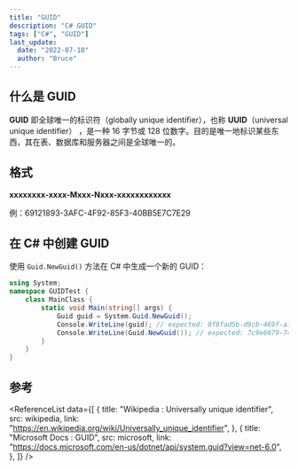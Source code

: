 ```yaml
---
title: "GUID"
description: "C# GUID"
tags: ["C#", "GUID"]
last_update:
  date: "2022-07-10"
  author: "Bruce"
---
```



## 什么是 GUID

**GUID** 即全球唯一的标识符（globally unique identifier），也称 **UUID**（universal unique identifier） ，是一种 16 字节或 128 位数字。目的是唯一地标识某些东西，其在表、数据库和服务器之间是<TH>全球唯一</TH>的。

## 格式

**xxxxxxxx-xxxx-Mxxx-Nxxx-xxxxxxxxxxxx**

例：69121893-3AFC-4F92-85F3-40BB5E7C7E29

## 在 C# 中创建 GUID

使用 `Guid.NewGuid()` 方法在 C# 中生成一个新的 GUID：

```csharp title="C#"
using System;
namespace GUIDTest {
    class MainClass {
        static void Main(string[] args) {
            Guid guid = System.Guid.NewGuid();
            Console.WriteLine(guid); // expected: 0f8fad5b-d9cb-469f-a165-70867728950e
            Console.WriteLine(Guid.NewGuid()); // expected: 7c9e6679-7425-40de-944b-e07fc1f90ae7
        }
    }
}
```

## 参考

<ReferenceList
  data={[
    {
      title: "Wikipedia : Universally unique identifier",
      src: wikipedia,
      link: "https://en.wikipedia.org/wiki/Universally_unique_identifier",
    },
    {
      title: "Microsoft Docs : GUID",
      src: microsoft,
      link: "https://docs.microsoft.com/en-us/dotnet/api/system.guid?view=net-6.0",
    },
  ]}
/>
